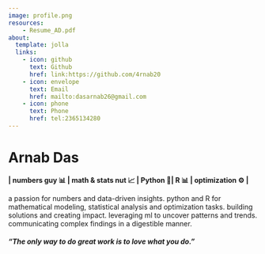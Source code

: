 ```yaml
---
image: profile.png
resources:
    - Resume_AD.pdf
about:
  template: jolla
  links:
    - icon: github
      text: Github
      href: link:https://github.com/4rnab20
    - icon: envelope
      text: Email
      href: mailto:dasarnab26@gmail.com
    - icon: phone
      text: Phone
      href: tel:2365134280
---
```


# Arnab Das

::: {style="text-align: justified"}
**\| numbers guy 📊 \| math & stats nut 📈 \| Python 🐍\| R 📊 \| optimization ⚙️ \|**

a passion for numbers and data-driven insights. python and R for mathematical modeling, statistical analysis and optimization tasks. building solutions and creating impact. leveraging ml to uncover patterns and trends. communicating complex findings in a digestible manner.

#### *"The only way to do great work is to love what you do."*
:::
